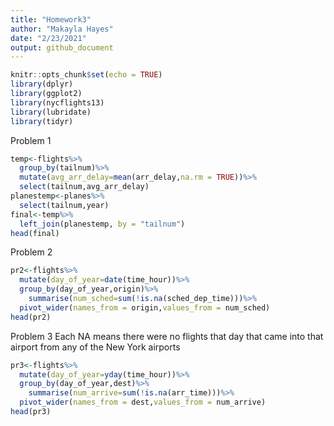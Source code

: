 ```yaml
---
title: "Homework3"
author: "Makayla Hayes"
date: "2/23/2021"
output: github_document
---
```


```r
knitr::opts_chunk$set(echo = TRUE)
library(dplyr)
library(ggplot2)
library(nycflights13)
library(lubridate)
library(tidyr)

```

Problem 1
```r
temp<-flights%>%
  group_by(tailnum)%>%
  mutate(avg_arr_delay=mean(arr_delay,na.rm = TRUE))%>%
  select(tailnum,avg_arr_delay)
planestemp<-planes%>%
  select(tailnum,year)
final<-temp%>%
  left_join(planestemp, by = "tailnum")
head(final)

```

Problem 2
```r
pr2<-flights%>%
  mutate(day_of_year=date(time_hour))%>%
  group_by(day_of_year,origin)%>%
    summarise(num_sched=sum(!is.na(sched_dep_time)))%>%
  pivot_wider(names_from = origin,values_from = num_sched)
head(pr2)
```
Problem 3
Each NA means there were no flights that day that came into that airport from any of the New York airports
```r
pr3<-flights%>%
  mutate(day_of_year=yday(time_hour))%>%
  group_by(day_of_year,dest)%>%
    summarise(num_arrive=sum(!is.na(arr_time)))%>%
  pivot_wider(names_from = dest,values_from = num_arrive)
head(pr3)
```

